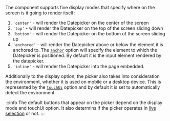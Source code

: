 The component supports five display modes that specify where on the screen is it going to render itself:

1. `'center'` - will render the Datepicker on the center of the screen
2. `'top'` - will render the Datepicker on the top of the screen sliding down
3. `'bottom'` - will render the Datepicker on the bottom of the screen sliding up
4. `'anchored'` - will render the Datepicker above or below the element it is anchored to. The [`anchor`](./api#opt-anchor) option will specify the element to which the Datepicker is positioned. By default it is the input element rendered by the datepicker.
5. `'inline'` - will render the Datepicker into the page embedded.

Additionally to the display option, the picker also takes into consideration the environment, whether it is used on mobile or a desktop device. This is represented by the [`touchUi`](./api#opt-touchUi) option and by default it is set to automatically detect the environment.

:::info
The default buttons that appear on the picker depend on the display mode and touchUi option. It also determins if the picker operates in [live selection](./live-selection) or not.
:::